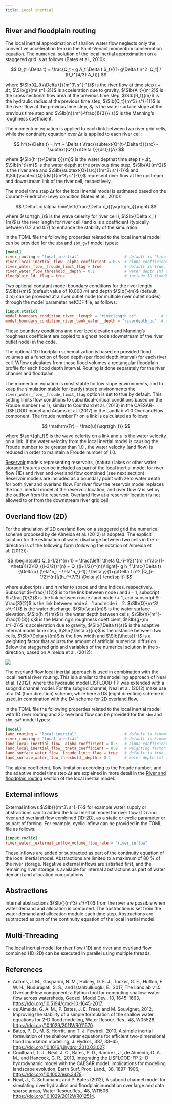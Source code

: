 ```yaml
---
title: Local inertial
---
```


## River and floodplain routing
The local inertial approximation of shallow water flow neglects only the convective
acceleration term in the Saint-Venant momentum conservation equation. The numerical solution of
the local inertial approximation on a staggered grid is as follows (Bates et al., 2010):

$$
Q_{t+\Delta t} = \frac{Q_t - g A_t \Delta t S_t}{(1+g\Delta t n^2 |Q_t| / (R_t^{4/3} A_t))}
$$

where $\SIb{Q_{t+\Delta t}}{m^3\ s^{-1}}$ is the river flow at time step $t+\Delta t$,
$\SIb{g}{m\ s^{-2}}$ is acceleration due to gravity, $\SIb{A_t}{m^2}$ is the cross sectional
flow area at the previous time step, $\SIb{R_t}{m}$ is the hydraulic radius at the previous
time step, $\SIb{Q_t}{m^3\ s^{-1}}$ is the river flow at the previous time step, $S_t$ is
the water surface slope at the previous time step and $\SIb{n}{m^{-\frac{1}{3}}\ s}$ is the
Manning's roughness coefficient.

The momentum equation is applied to each link between two river grid cells, while the
continuity equation over $\Delta t$ is applied to each river cell:

$$
h^{t+\Delta t} = h^t + \Delta t \frac{\subtext{Q^{t+\Delta t}}{src} - \subtext{Q^{t+\Delta t}}{dst}}{A}
$$

where $\SIb{h^{t+\Delta t}}{m}$ is the water depthat time step $t+\Delta t$, $\SIb{h^t}{m}$
is the water depth at the previous time step, $\SIb{A}{m^2}$ is the river area and
$\SIb{\subtext{Q}{src}}{m^3\ s^{-1}}$ and $\SIb{\subtext{Q}{dst}}{m^3\ s^{-1}}$ represent
river flow at the upstream and downstream link of the river cell, respectively.

The model time step $\Delta t$ for the local inertial model is estimated based on the
Courant-Friedrichs-Lewy condition (Bates et al., 2010):

$$
\Delta t = \alpha \min\left(\frac{\Delta x_i}{\sqrt{gh_i}}\right)
$$

where $\sqrt{gh_i}$ is the wave celerity for river cell $i$, $\SIb{\Delta x_i}{m}$ is the
river length for river cell $i$ and $\alpha$ is a coefficient (typically between $0.2$ and
$0.7$) to enhance the stability of the simulation.

In the TOML file the following properties related to the local inertial model can be provided
for the `sbm` and `sbm_gwf` model types:

```toml
[model]
river_routing = "local_inertial"                    # default is "kinematic_wave"
river_local_inertial_flow__alpha_coefficient = 0.5  # alpha coefficient for model stability (default = 0.7)
river_water_flow__froude_limit_flag = true          # default is true, limit flow to subcritical-critical according to Froude number
river_water_flow_threshold__depth = 0.1             # water depth [m] threshold for calculating flow between cells (default = 1e-03)
floodplain_1d__flag = true                          # include 1D floodplain schematization (default = false)
```

Two optional constant model boundary conditions for the river length $\SIb{}{m}$ (default
value of $\SI{10,000}{m}$) and depth $\SIb{}{m}$ (default $\SI{0}{m}$) can be provided at a
river outlet node (or multiple river outlet nodes) through the model parameter netCDF file,
as follows:

```toml
[input.static]
model_boundary_condition_river__length = "riverlength_bc"           # optional river length [m], default = 1e04
model_boundary_condition_river_bank_water__depth = "riverdepth_bc"  # optional river depth [m], default = 0.0
```
These boundary conditions and river bed elevation and Manning's roughness coefficient are
copied to a ghost node (downstream of the river outlet node) in the code.

The optional 1D floodplain schematization is based on provided flood volumes as a function of
flood depth (per flood depth interval) for each river cell. Wflow calculates from these flood
volumes a rectangular floodplain profile for each flood depth interval. Routing is done
separately for the river channel and floodplain.

The momentum equation is most stable for low slope environments, and to keep the simulation
stable for (partly) steep environments the `river_water_flow__froude_limit_flag` option is
set to true by default. This setting limits flow conditions to subcritical-critical
conditions based on the Froude number ($\le 1$), similar to Coulthard et al. (2013) in the
CAESAR-LISFLOOD model and Adams et al. (2017) in the Landlab v1.0 OverlandFlow component.
The froude number $\mathrm{Fr}$ on a link is calculated as follows:

$$
  \mathrm{Fr} = \frac{u}{\sqrt{gh_f}}
$$

where $\sqrt{gh_f}$ is the wave celerity on a link and $u$ is the water velocity on a link. If
the water velocity from the local inertial model is causing the Froude number to be greater
than $1.0$ , the water velocity (and flow) is reduced in order to maintain a Froude number of
$1.0$.

[Reservoir](./reservoirs.qmd) models representing reservoirs, (natural) lakes or other water
storage features can be included as part of the local inertial model for river flow (1D) and
river and overland flow combined (see next section). Reservoir models are included as a
boundary point with zero water depth for both river and overland flow. For river flow the
reservoir model replaces the local inertial model at the reservoir location, and river flow
$Q$ is set by the outflow from the reservoir. Overland flow at a reservoir location is not
allowed to or from the downstream river grid cell.

## Overland flow (2D)
For the simulation of 2D overland flow on a staggered grid the numerical scheme proposed by de
Almeida et al. (2012) is adopted. The explicit solution for the estimation of water discharge
between two cells in the x-direction is of the following form (following the notation of
Almeida et al. (2012)):

$$
\begin{split}
Q_{i-1/2}^{n+1} = \frac{\left[ \theta Q_{i-1/2}^{n} +\frac{(1-\theta)}{2}(Q_{(i-3/2)}^{n} +
Q_{(i+1/2)}^{n})\right]- g h_f \frac{\Delta t}{\Delta x} (\eta^n_i - \eta^n_{i-1}) \Delta y}{1+g\Delta t n^2 |Q_{i-1/2}^{n}|/(h_f^{7/3} \Delta y)}
\end{split}
$$

where subscripts $i$ and $n$ refer to space and time indices, respectively. Subscript
$i-\frac{1}{2}$ is to the link between node $i$ and $i-1$, subscript $i+\frac{1}{2}$ is the
link between node $i$ and node $i+1$, and subscript $i-\frac{3}{2}$ is the link between node
$i-1$ and node $i-2$. $\SIb{Q}{m^3\ s^{-1}}$ is the water discharge, $\SIb{\eta}{m}$ is the
water surface elevation, $\SIb{h_f}{m}$ is the water depth between cells,
$\SIb{n}{m^{-\frac{1}{3}} s}$ is the Manning's roughness coefficient, $\SIb{g}{m\ s^{-2}}$
is acceleration due to gravity, $\SIb{\Delta t}{s}$ is the adaptive internal model time
step, $\SIb{\Delta x}{m}$ is the distance between two cells, $\SIb{\Delta y}{m}$ is the flow
width and $\SIb{\theta}{-}$ is a weighting factor that adjusts the amount of artificial
numerical diffusion. Below the staggered grid and variables of the numerical solution in the
x-direction, based on Almeida et al. (2012):

![](../../images/numerical_scheme_almeida.png)

The overland flow local inertial approach is used in combination with the local inertial river
routing. This is a similar to the modelling approach of Neal et al. (2012), where the hydraulic
model LISFLOOD-FP was extended with a subgrid channel model. For the subgrid channel, Neal et
al. (2012) make use of a D4 (four direction) scheme, while here a D8 (eight direction) scheme
is used, in combination with the D4 scheme for 2D overland flow.

In the TOML file the following properties related to the local inertial model with 1D river
routing and 2D overland flow can be provided for the `sbm` and `sbm_gwf` model types:

```toml
[model]
land_routing = "local_inertial"                     # default is kinematic_wave
river_routing = "local_inertial"                    # default is kinematic_wave
land_local_inertial_flow__alpha_coefficient = 0.5   # alpha coefficient for model stability (default = 0.7)
land_local_inertial_flow__theta_coefficient = 0.9   # weighting factor that adjusts the amount of artificial numerical diffusion (default = 1.0)
land_surface_water_flow__froude_limit_flag = true   # default is true, limit flow to subcritical-critical according to Froude number
land_surface_water_flow_threshold__depth = 0.1      # water depth [m] threshold for calculating flow between cells (default = 1e-03)
```

The alpha coefficient, flow limitation according to the Froude number, and the adaptive
model time step $\Delta t$ are explained in more detail in the [River and floodplain
routing](#river-and-floodplain-routing) section of the local inertial model.

## External inflows
External inflows $\SIb{}{m^3\ s^{-1}}$ for example water supply or abstractions can to added
the local inertial model for river flow (1D) and river and overland flow combined (1D-2D),
as a static or cyclic parameter or as part of forcing. For example, cyclic inflow can be
provided in the TOML file as follows:

```toml
[input.cyclic]
river_water__external_inflow_volume_flow_rate = "river_inflow"
```
These inflows are added or subtracted as part of the continuity equation of the local
inertial model. Abstractions are limited to a maximum of $\SI{80}{\%}$ of the river storage.
Negative external inflows are satisfied first, and the remaining river storage is available
for internal abstractions as part of water demand and allocation computations. 

## Abstractions
Internal abstractions $\SIb{}{m^3\ s^{-1}}$ from the river are possible when water demand and
allocation is computed. The abstraction is set from the water demand and allocation module
each time step. Abstractions are subtracted as part of the continuity equation of the local
inertial model.

## Multi-Threading
The local inertial model for river flow (1D) and river and overland flow combined (1D-2D) can
be executed in parallel using multiple threads.

## References
+ Adams, J. M., Gasparini, N. M., Hobley, D. E. J., Tucker, G. E., Hutton, E. W. H.,
  Nudurupati, S. S., and Istanbulluoglu, E., 2017, The Landlab v1.0 OverlandFlow component: a
  Python tool for computing shallow-water flow across watersheds, Geosci. Model Dev., 10,
  1645–1663, <https://doi.org/10.5194/gmd-10-1645-2017>.
+ de Almeida, G. A. M., P. Bates, J. E. Freer, and M. Souvignet, 2012, Improving the stability
  of a simple formulation of the shallow water equations for 2-D flood modeling, Water Resour.
  Res., 48, W05528, <https://doi.org/10.1029/2011WR011570>.
+ Bates, P. D., M. S. Horritt, and T. J. Fewtrell, 2010, A simple inertial formulation of the
  shallow water equations for efficient two-dimensional flood inundation modelling, J. Hydrol.,
  387, 33–45, <https://doi.org/10.1016/j.jhydrol.2010.03.027>.
+ Coulthard, T. J., Neal, J. C., Bates, P. D., Ramirez, J., de Almeida, G. A. M., and Hancock,
  G. R., 2013, Integrating the LISFLOOD-FP 2- D hydrodynamic model with the CAESAR model:
  implications for modelling landscape evolution, Earth Surf. Proc. Land., 38, 1897–1906,
  <https://doi.org/10.1002/esp.3478>.
+ Neal, J., G. Schumann, and P. Bates (2012), A subgrid channel model for simulating river
  hydraulics and floodplaininundation over large and data sparse areas, Water Resour.Res., 48,
  W11506, <https://doi.org/10.1029/2012WR012514>.
